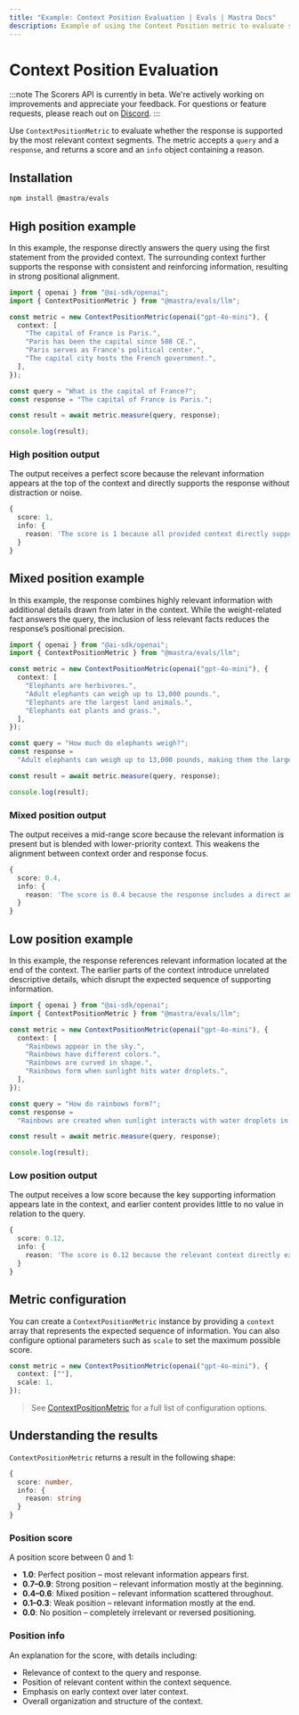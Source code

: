 ```yaml
---
title: "Example: Context Position Evaluation | Evals | Mastra Docs"
description: Example of using the Context Position metric to evaluate sequential ordering in responses.
---
```


# Context Position Evaluation

:::note
The Scorers API is currently in beta. We're actively working on improvements and appreciate your feedback. For questions or feature requests, please reach out on [Discord](https://discord.gg/mastra).
:::

Use `ContextPositionMetric` to evaluate whether the response is supported by the most relevant context segments. The metric accepts a `query` and a `response`, and returns a score and an `info` object containing a reason.

## Installation

```bash copy
npm install @mastra/evals
```

## High position example

In this example, the response directly answers the query using the first statement from the provided context. The surrounding context further supports the response with consistent and reinforcing information, resulting in strong positional alignment.

```typescript title="src/example-high-position.ts" showLineNumbers copy
import { openai } from "@ai-sdk/openai";
import { ContextPositionMetric } from "@mastra/evals/llm";

const metric = new ContextPositionMetric(openai("gpt-4o-mini"), {
  context: [
    "The capital of France is Paris.",
    "Paris has been the capital since 508 CE.",
    "Paris serves as France's political center.",
    "The capital city hosts the French government.",
  ],
});

const query = "What is the capital of France?";
const response = "The capital of France is Paris.";

const result = await metric.measure(query, response);

console.log(result);
```

### High position output

The output receives a perfect score because the relevant information appears at the top of the context and directly supports the response without distraction or noise.

```typescript
{
  score: 1,
  info: {
    reason: 'The score is 1 because all provided context directly supports the output by confirming that Paris is the capital of France, with each statement reinforcing the answer through historical, political, and functional relevance.'
  }
}
```

## Mixed position example

In this example, the response combines highly relevant information with additional details drawn from later in the context. While the weight-related fact answers the query, the inclusion of less relevant facts reduces the response’s positional precision.

```typescript title="src/example-mixed-position.ts" showLineNumbers copy
import { openai } from "@ai-sdk/openai";
import { ContextPositionMetric } from "@mastra/evals/llm";

const metric = new ContextPositionMetric(openai("gpt-4o-mini"), {
  context: [
    "Elephants are herbivores.",
    "Adult elephants can weigh up to 13,000 pounds.",
    "Elephants are the largest land animals.",
    "Elephants eat plants and grass.",
  ],
});

const query = "How much do elephants weigh?";
const response =
  "Adult elephants can weigh up to 13,000 pounds, making them the largest land animals.";

const result = await metric.measure(query, response);

console.log(result);
```

### Mixed position output

The output receives a mid-range score because the relevant information is present but is blended with lower-priority context. This weakens the alignment between context order and response focus.

```typescript
{
  score: 0.4,
  info: {
    reason: 'The score is 0.4 because the response includes a direct answer regarding the weight of adult elephants, which is highly relevant. However, it also contains irrelevant information about elephants being herbivores and their eating habits, which do not contribute to understanding their weight. The presence of both relevant and irrelevant context leads to a lower overall score.'
  }
}
```

## Low position example

In this example, the response references relevant information located at the end of the context. The earlier parts of the context introduce unrelated descriptive details, which disrupt the expected sequence of supporting information.

```typescript title="src/example-low-position.ts" showLineNumbers copy
import { openai } from "@ai-sdk/openai";
import { ContextPositionMetric } from "@mastra/evals/llm";

const metric = new ContextPositionMetric(openai("gpt-4o-mini"), {
  context: [
    "Rainbows appear in the sky.",
    "Rainbows have different colors.",
    "Rainbows are curved in shape.",
    "Rainbows form when sunlight hits water droplets.",
  ],
});

const query = "How do rainbows form?";
const response =
  "Rainbows are created when sunlight interacts with water droplets in the air.";

const result = await metric.measure(query, response);

console.log(result);
```

### Low position output

The output receives a low score because the key supporting information appears late in the context, and earlier content provides little to no value in relation to the query.

```typescript
{
  score: 0.12,
  info: {
    reason: 'The score is 0.12 because the relevant context directly explains how rainbows form, while the other statements provide information that is either unrelated or only tangentially related to the formation process.'
  }
}
```

## Metric configuration

You can create a `ContextPositionMetric` instance by providing a `context` array that represents the expected sequence of information. You can also configure optional parameters such as `scale` to set the maximum possible score.

```typescript showLineNumbers copy
const metric = new ContextPositionMetric(openai("gpt-4o-mini"), {
  context: [""],
  scale: 1,
});
```

> See [ContextPositionMetric](/reference/evals/context-position) for a full list of configuration options.

## Understanding the results

`ContextPositionMetric` returns a result in the following shape:

```typescript
{
  score: number,
  info: {
    reason: string
  }
}
```

### Position score

A position score between 0 and 1:

- **1.0**: Perfect position – most relevant information appears first.
- **0.7–0.9**: Strong position – relevant information mostly at the beginning.
- **0.4–0.6**: Mixed position – relevant information scattered throughout.
- **0.1–0.3**: Weak position – relevant information mostly at the end.
- **0.0**: No position – completely irrelevant or reversed positioning.

### Position info

An explanation for the score, with details including:

- Relevance of context to the query and response.
- Position of relevant content within the context sequence.
- Emphasis on early context over later context.
- Overall organization and structure of the context.

<GithubLink
  outdated={true}
  marginTop="mt-16"
  link="https://github.com/mastra-ai/mastra/blob/main/examples/basics/evals/context-position"
/>
